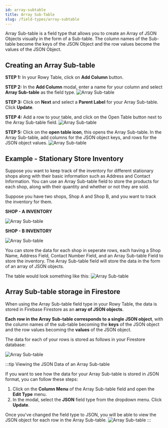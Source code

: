 ```yaml
---
id: array-subtable
title: Array Sub-Table
slug: /field-types/array-subtable
---
```



Array Sub-table is a field type that allows you to create an Array of JSON Objects visually in the form of a Sub-table. The column names of the Sub-table become the keys of the JSON Object and the row values become the values of the JSON Object.

## Creating an Array Sub-table

**STEP 1:** In your Rowy Table, click on **Add Column** button.

**STEP 2:** In the **Add Column** modal, enter a name for your column and select **Array Sub-table** as the field type.
<img src={arraySubtable1} alt="Array Sub-table" />

**STEP 3:** Click on **Next** and select a **Parent Label** for your Array Sub-table. Click **Update**.

**STEP 4:** Add a row to your table, and click on the Open Table button next to the Array Sub-table field.
<img src={arraySubtable2} alt="Array Sub-table" />

**STEP 5:** Click on the **open table icon**, this opens the Array Sub-table. In the Array Sub-table, add columns for the JSON object keys, and rows for the JSON object values.
<img src={arraySubtable3} alt="Array Sub-table" />

## Example - Stationary Store Inventory

Suppose you want to keep track of the inventory for different stationary shops along with their basic information such as Address and Contact Information. You can use an Array Sub-table field to store the products for each shop, along with their quantity and whether or not they are sold.

Suppose you have two shops, Shop A and Shop B, and you want to track the inventory for them.

**SHOP - A INVENTORY**

<img src={arraySubtable4} alt="Array Sub-table" />

**SHOP - B INVENTORY**

<img src={arraySubtable5} alt="Array Sub-table" />

You can store the data for each shop in seperate rows, each having a Shop Name, Address Field, Contact Number Field, and an Array Sub-table Field to store the inventory.
The Array Sub-table field will store the data in the form of an array of JSON objects.

The table would look something like this:
<img src={arraySubtable6} alt="Array Sub-table" />

## Array Sub-table storage in Firestore

When using the Array Sub-table field type in your Rowy Table, the data is stored in Firebase Firestore as an **array of JSON objects**. 

**Each row in the Array Sub-table corresponds to a single JSON object**, with the column names of the sub-table becoming the **keys** of the JSON object and the row values becoming the **values** of the JSON object.

The data for each of your rows is stored as follows in your Firestore database:

<img src={arraySubtableFirestore} alt="Array Sub-table" />

:::tip Viewing the JSON Data of an Array Sub-table

If you want to see how the data for your Array Sub-table is stored in JSON format, you can follow these steps:

1. Click on the **Column Menu** of the Array Sub-table field and open the **Edit Type** menu.
2. In the modal, select the **JSON** field type from the dropdown menu. Click **Update**.

Once you've changed the field type to JSON, you will be able to view the JSON object for each row in the Array Sub-table.
<img src={arraySubtable7} alt="Array Sub-table" />
:::